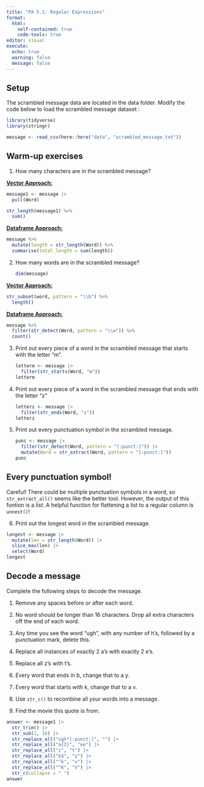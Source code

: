 ```yaml
---
title: "PA 5.1: Regular Expressions"
format: 
  html: 
    self-contained: true
    code-tools: true
editor: visual
execute: 
  echo: true
  warning: false
  message: false
---
```


## Setup

The scrambled message data are located in the data folder. Modify the code below to load the scrambled message dataset :

```r
library(tidyverse)
library(stringr)
```

```r
message <- read_csv(here::here("data", "scrambled_message.txt"))
```

## Warm-up exercises

1.  How many characters are in the scrambled message?

[**Vector Approach:**]{.underline}

```r
message1 <- message |>
  pull(Word)

str_length(message1) %>% 
  sum()
```

[**Dataframe Approach:**]{.underline}

```r
message %>% 
  mutate(length = str_length(Word)) %>% 
  summarise(total_length = sum(length))
```

2.  How many words are in the scrambled message?

    ```r
    dim(message)
    ```

[**Vector Approach:**]{.underline}

```r
str_subset(word, pattern = "\\b") %>% 
  length()
```

[**Dataframe Approach:**]{.underline}

```r
message %>% 
  filter(str_detect(Word, pattern = "\\w")) %>% 
  count() 
```

3.  Print out every piece of a word in the scrambled message that starts with the letter "m".

    ```r
    letterm <- message |>
      filter(str_starts(Word, "m"))
    letterm
    ```

4.  Print out every piece of a word in the scrambled message that ends with the letter "z"

    ```r
    letterz <- message |>
      filter(str_ends(Word, "z"))
    letterz
    ```

5.  Print out every punctuation symbol in the scrambled message.

    ```r
    punc <- message |>
      filter(str_detect(Word, pattern = "[:punct:]")) |>
      mutate(Word = str_extract(Word, pattern = "[:punct:]"))
    punc
    ```

::: callout-tip
# Every punctuation symbol!

Careful! There could be multiple punctuation symbols in a word, so `str_extract_all()` seems like the better tool. However, the output of this funtion is a *list*. A helpful function for flattening a list to a regular column is `unnest()`!
:::

6.  Print out the longest word in the scrambled message.

```r
longest <- message |>
  mutate(len = str_length(Word)) |>
  slice_max(len) |>
  select(Word)
longest
```

## Decode a message

Complete the following steps to decode the message.

1.  Remove any spaces before or after each word.

2.  No word should be longer than 16 characters. Drop all extra characters off the end of each word.

3.  Any time you see the word "ugh", with any number of h's, followed by a punctuation mark, delete this.

4.  Replace all instances of exactly 2 a's with exactly 2 e's.

5.  Replace all z's with t's.

6.  Every word that ends in b, change that to a y.

7.  Every word that starts with k, change that to a v.

8.  Use `str_c()` to recombine all your words into a message.

9.  Find the movie this quote is from.

```r
answer <- message1 |>
  str_trim() |>
  str_sub(1, 16) |>
  str_replace_all("ugh*[:punct:]", "") |>
  str_replace_all("a{2}", "ee") |>
  str_replace_all("z", "t") |>
  str_replace_all("b$", "y") |>
  str_replace_all("^k", "v") |>
  str_replace_all("^K", "V") |>
  str_c(collapse = " ")
answer
```
